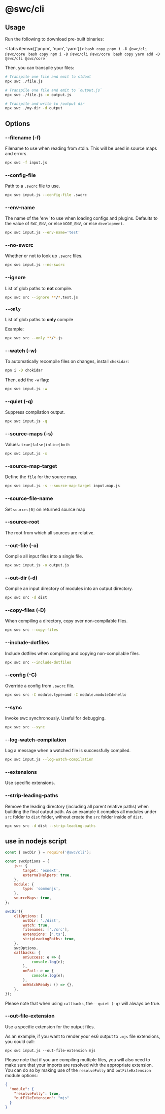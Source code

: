 
# @swc/cli

## Usage

Run the following to download pre-built binaries:

<Tabs items={['pnpm', 'npm', 'yarn']}>
  <Tab>
    ```bash copy
    pnpm i -D @swc/cli @swc/core
    ```
  </Tab>
  <Tab>
    ```bash copy
    npm i -D @swc/cli @swc/core
    ```
  </Tab>
  <Tab>
    ```bash copy
    yarn add -D @swc/cli @swc/core
    ```
  </Tab>
</Tabs>

Then, you can transpile your files:

```sh
# Transpile one file and emit to stdout
npx swc ./file.js

# Transpile one file and emit to `output.js`
npx swc ./file.js -o output.js

# Transpile and write to /output dir
npx swc ./my-dir -d output
```

## Options

### --filename (-f)

Filename to use when reading from stdin. This will be used in source maps and errors.

```sh
npx swc -f input.js
```

### --config-file

Path to a `.swcrc` file to use.

```sh
npx swc input.js --config-file .swcrc
```

### --env-name

The name of the 'env' to use when loading configs and plugins. Defaults to the value of `SWC_ENV`, or else `NODE_ENV`, or else `development`.

```sh
npx swc input.js --env-name='test'
```

### --no-swcrc

Whether or not to look up `.swcrc` files.

```sh
npx swc input.js --no-swcrc
```

### --ignore

List of glob paths to **not** compile.

```sh
npx swc src --ignore **/*.test.js
```

### `--only`

List of glob paths to **only** compile

Example:

```sh
npx swc src --only **/*.js
```

### --watch (-w)

To automatically recompile files on changes, install `chokidar`:

```sh
npm i -D chokidar
```

Then, add the `-w` flag:

```sh
npx swc input.js -w
```

### --quiet (-q)

Suppress compilation output.

```sh
npx swc input.js -q
```

### --source-maps (-s)

Values: `true|false|inline|both`

```sh
npx swc input.js -s
```

### --source-map-target

Define the `file` for the source map.

```sh
npx swc input.js -s --source-map-target input.map.js
```

### --source-file-name

Set `sources[0]` on returned source map

### --source-root

The root from which all sources are relative.

### --out-file (-o)

Compile all input files into a single file.

```sh
npx swc input.js -o output.js
```

### --out-dir (-d)

Compile an input directory of modules into an output directory.

```sh
npx swc src -d dist
```

### --copy-files (-D)

When compiling a directory, copy over non-compilable files.

```sh
npx swc src --copy-files
```

### --include-dotfiles

Include dotfiles when compiling and copying non-compilable files.

```sh
npx swc src --include-dotfiles
```

### --config (-C)

Override a config from `.swcrc` file.

```sh
npx swc src -C module.type=amd -C module.moduleId=hello
```

### --sync

Invoke swc synchronously. Useful for debugging.

```sh
npx swc src --sync
```

### --log-watch-compilation

Log a message when a watched file is successfully compiled.

```sh
npx swc input.js --log-watch-compilation
```

### --extensions

Use specific extensions.

### --strip-leading-paths

Remove the leading directory (including all parent relative paths) when building the final output path. As an example it compiles all modules under `src` folder to `dist` folder, without create the `src` folder inside of `dist`.

```sh
npx swc src -d dist --strip-leading-paths
```

## use in nodejs script

```js
const { swcDir } = require('@swc/cli');

const swcOptions = {
    jsc: {
        target: 'esnext',
        externalHelpers: true,
    },
    module: {
        type: 'commonjs',
    },
    sourceMaps: true,
};

swcDir({
    cliOptions: {
        outDir: './dist',
        watch: true,
        filenames: ['./src'],
        extensions: ['.ts'],
        stripLeadingPaths: true,
    },
    swcOptions,
    callbacks: {
        onSuccess: e => {
            console.log(e);
        },
        onFail: e => {
            console.log(e);
        },
        onWatchReady: () => {},
    },
});
```

Please note that when using `callbacks`, the `--quiet (-q)` will always be true.

### --out-file-extension

Use a specific extension for the output files.

As an example, if you want to render your es6 output to `.mjs` file extensions, you could call:

```shell
npx swc input.js --out-file-extension mjs
```

Please note that if you are compiling multiple files, you will also need to make sure that your imports are resolved with the appropriate
extension. You can do so by making use of the `resolveFully` and `outFileExtension` module options:

```json
{
  "module": {
    "resolveFully": true,
    "outFileExtension": "mjs"
  }
}
```
